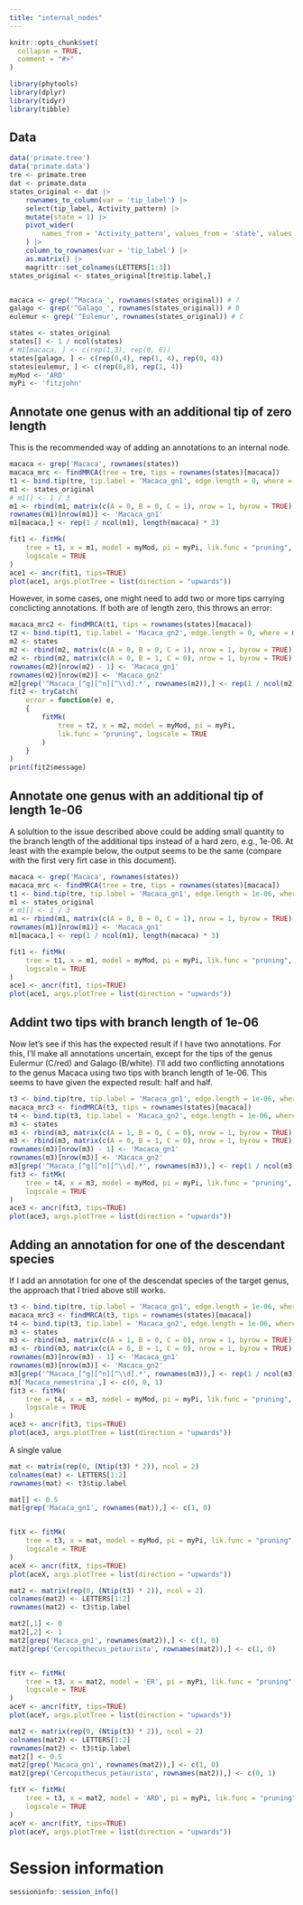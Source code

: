 ```yaml
---
title: "internal_nodes"
---
```


```r
knitr::opts_chunk$set(
  collapse = TRUE,
  comment = "#>"
)
```

```r
library(phytools)
library(dplyr)
library(tidyr)
library(tibble)
```

## Data

```r
data('primate.tree')
data('primate.data')
tre <- primate.tree
dat <- primate.data
states_original <- dat |> 
    rownames_to_column(var = 'tip_label') |> 
    select(tip_label, Activity_pattern) |> 
    mutate(state = 1) |> 
    pivot_wider(
        names_from = 'Activity_pattern', values_from = 'state', values_fill = 0
    ) |> 
    column_to_rownames(var = 'tip_label') |> 
    as.matrix() |> 
    magrittr::set_colnames(LETTERS[1:3])
states_original <- states_original[tre$tip.label,]


macaca <- grep('^Macaca_', rownames(states_original)) # ?
galago <- grep('^Galago_', rownames(states_original)) # B
eulemur <- grep('^Eulemur', rownames(states_original)) # C

states <- states_original
states[] <- 1 / ncol(states)
# m1[macaca, ] <- c(rep(1,3), rep(0, 6))
states[galago, ] <- c(rep(0,4), rep(1, 4), rep(0, 4))
states[eulemur, ] <- c(rep(0,8), rep(1, 4))
myMod <- 'ARD'
myPi <- 'fitzjohn'
```


## Annotate one genus with an additional tip of zero length

This is the recommended way of adding an annotations to an internal node.

```r
macaca <- grep('Macaca', rownames(states))
macaca_mrc <- findMRCA(tree = tre, tips = rownames(states)[macaca])
t1 <- bind.tip(tre, tip.label = 'Macaca_gn1', edge.length = 0, where = macaca_mrc)
m1 <- states_original
# m1[] <- 1 / 3
m1 <- rbind(m1, matrix(c(A = 0, B = 0, C = 1), nrow = 1, byrow = TRUE))
rownames(m1)[nrow(m1)] <- 'Macaca_gn1'
m1[macaca,] <- rep(1 / ncol(m1), length(macaca) * 3)

fit1 <- fitMk(
    tree = t1, x = m1, model = myMod, pi = myPi, lik.func = "pruning",
    logscale = TRUE
)
ace1 <- ancr(fit1, tips=TRUE)
plot(ace1, args.plotTree = list(direction = "upwards"))
```

However, in some cases, one might need to add two or more tips carrying
conclicting annotations. If both are of length zero, this throws an error:

```r
macaca_mrc2 <- findMRCA(t1, tips = rownames(states)[macaca])
t2 <- bind.tip(t1, tip.label = 'Macaca_gn2', edge.length = 0, where = macaca_mrc2)
m2 <- states
m2 <- rbind(m2, matrix(c(A = 0, B = 0, C = 1), nrow = 1, byrow = TRUE))
m2 <- rbind(m2, matrix(c(A = 0, B = 1, C = 0), nrow = 1, byrow = TRUE))
rownames(m2)[nrow(m2) - 1] <- 'Macaca_gn1'
rownames(m2)[nrow(m2)] <- 'Macaca_gn2'
m2[grep('^Macaca_[^g][^n][^\\d].*', rownames(m2)),] <- rep(1 / ncol(m2), length(macaca) * 3)
fit2 <- tryCatch(
    error = function(e) e, 
    {
        fitMk(
            tree = t2, x = m2, model = myMod, pi = myPi,
            lik.func = "pruning", logscale = TRUE
        )
    }
)
print(fit2$message)
```

## Annotate one genus with an additional tip of length 1e-06

A solultion to the issue described above could be adding small quantity to the
branch length of the additional tips instead of a hard zero, e.g., 1e-06. At
least with the example below, the output seems to be the same (compare with
the first very firt case in this document).

```r
macaca <- grep('Macaca', rownames(states))
macaca_mrc <- findMRCA(tree = tre, tips = rownames(states)[macaca])
t1 <- bind.tip(tre, tip.label = 'Macaca_gn1', edge.length = 1e-06, where = macaca_mrc)
m1 <- states_original
# m1[] <- 1 / 3
m1 <- rbind(m1, matrix(c(A = 0, B = 0, C = 1), nrow = 1, byrow = TRUE))
rownames(m1)[nrow(m1)] <- 'Macaca_gn1'
m1[macaca,] <- rep(1 / ncol(m1), length(macaca) * 3)

fit1 <- fitMk(
    tree = t1, x = m1, model = myMod, pi = myPi, lik.func = "pruning",
    logscale = TRUE
)
ace1 <- ancr(fit1, tips=TRUE)
plot(ace1, args.plotTree = list(direction = "upwards"))
```

## Addint two tips with branch length of 1e-06

Now let's see if this has the expected result if I have two annotations.
For this, I'll make all annotations uncertain, except for the tips of the genus 
Eulermur (C/red) and Galago (B/white). I'll add two conflicting annotations
to the genus Macaca using two tips with branch length of 1e-06.
This seems to have given the expected result: half and half.

```r
t3 <- bind.tip(tre, tip.label = 'Macaca_gn1', edge.length = 1e-06, where = macaca_mrc)
macaca_mrc3 <- findMRCA(t3, tips = rownames(states)[macaca])
t4 <- bind.tip(t3, tip.label = 'Macaca_gn2', edge.length = 1e-06, where = macaca_mrc3)
m3 <- states
m3 <- rbind(m3, matrix(c(A = 1, B = 0, C = 0), nrow = 1, byrow = TRUE))
m3 <- rbind(m3, matrix(c(A = 0, B = 1, C = 0), nrow = 1, byrow = TRUE))
rownames(m3)[nrow(m3) - 1] <- 'Macaca_gn1'
rownames(m3)[nrow(m3)] <- 'Macaca_gn2'
m3[grep('^Macaca_[^g][^n][^\\d].*', rownames(m3)),] <- rep(1 / ncol(m3), length(macaca) * 3)
fit3 <- fitMk(
    tree = t4, x = m3, model = myMod, pi = myPi, lik.func = "pruning",
    logscale = TRUE
)
ace3 <- ancr(fit3, tips=TRUE)
plot(ace3, args.plotTree = list(direction = "upwards"))
```

## Adding an annotation for one of the descendant species

If I add an annotation for one of the descendat species of the target genus,
the approach that I tried above still works.

```r
t3 <- bind.tip(tre, tip.label = 'Macaca_gn1', edge.length = 1e-06, where = macaca_mrc)
macaca_mrc3 <- findMRCA(t3, tips = rownames(states)[macaca])
t4 <- bind.tip(t3, tip.label = 'Macaca_gn2', edge.length = 1e-06, where = macaca_mrc3)
m3 <- states
m3 <- rbind(m3, matrix(c(A = 1, B = 0, C = 0), nrow = 1, byrow = TRUE))
m3 <- rbind(m3, matrix(c(A = 0, B = 1, C = 0), nrow = 1, byrow = TRUE))
rownames(m3)[nrow(m3) - 1] <- 'Macaca_gn1'
rownames(m3)[nrow(m3)] <- 'Macaca_gn2'
m3[grep('^Macaca_[^g][^n][^\\d].*', rownames(m3)),] <- rep(1 / ncol(m3), length(macaca) * 3)
m3['Macaca_nemestrina',] <- c(0, 0, 1)
fit3 <- fitMk(
    tree = t4, x = m3, model = myMod, pi = myPi, lik.func = "pruning",
    logscale = TRUE
)
ace3 <- ancr(fit3, tips=TRUE)
plot(ace3, args.plotTree = list(direction = "upwards"))
```


A single value

```r
mat <- matrix(rep(0, (Ntip(t3) * 2)), ncol = 2)
colnames(mat) <- LETTERS[1:2]
rownames(mat) <- t3$tip.label

mat[] <- 0.5
mat[grep('Macaca_gn1', rownames(mat)),] <- c(1, 0)


fitX <- fitMk(
    tree = t3, x = mat, model = myMod, pi = myPi, lik.func = "pruning",
    logscale = TRUE
)
aceX <- ancr(fitX, tips=TRUE)
plot(aceX, args.plotTree = list(direction = "upwards"))
```


```r
mat2 <- matrix(rep(0, (Ntip(t3) * 2)), ncol = 2)
colnames(mat2) <- LETTERS[1:2]
rownames(mat2) <- t3$tip.label

mat2[,1] <- 0
mat2[,2] <- 1
mat2[grep('Macaca_gn1', rownames(mat2)),] <- c(1, 0)
mat2[grep('Cercopithecus_petaurista', rownames(mat2)),] <- c(1, 0)


fitY <- fitMk(
    tree = t3, x = mat2, model = 'ER', pi = myPi, lik.func = "pruning",
    logscale = TRUE
)
aceY <- ancr(fitY, tips=TRUE)
plot(aceY, args.plotTree = list(direction = "upwards"))
```


```r
mat2 <- matrix(rep(0, (Ntip(t3) * 2)), ncol = 2)
colnames(mat2) <- LETTERS[1:2]
rownames(mat2) <- t3$tip.label
mat2[] <- 0.5
mat2[grep('Macaca_gn1', rownames(mat2)),] <- c(1, 0)
mat2[grep('Cercopithecus_petaurista', rownames(mat2)),] <- c(0, 1)

fitY <- fitMk(
    tree = t3, x = mat2, model = 'ARD', pi = myPi, lik.func = "pruning",
    logscale = TRUE
)
aceY <- ancr(fitY, tips=TRUE)
plot(aceY, args.plotTree = list(direction = "upwards"))
```

# Session information

```r
sessioninfo::session_info()
```
